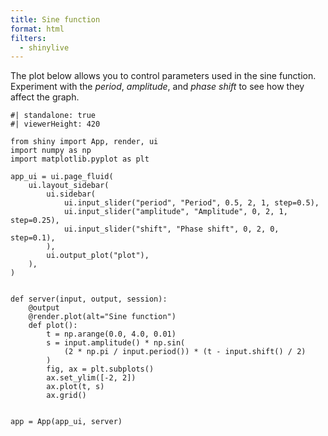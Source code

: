 ```yaml
---
title: Sine function
format: html
filters:
  - shinylive
---
```



The plot below allows you to control parameters used in the sine function.
Experiment with the _period_, _amplitude_, and _phase shift_ to see how they affect the graph.

```shinylive-python
#| standalone: true
#| viewerHeight: 420

from shiny import App, render, ui
import numpy as np
import matplotlib.pyplot as plt

app_ui = ui.page_fluid(
    ui.layout_sidebar(
        ui.sidebar(
            ui.input_slider("period", "Period", 0.5, 2, 1, step=0.5),
            ui.input_slider("amplitude", "Amplitude", 0, 2, 1, step=0.25),
            ui.input_slider("shift", "Phase shift", 0, 2, 0, step=0.1),
        ),
        ui.output_plot("plot"),
    ),
)


def server(input, output, session):
    @output
    @render.plot(alt="Sine function")
    def plot():
        t = np.arange(0.0, 4.0, 0.01)
        s = input.amplitude() * np.sin(
            (2 * np.pi / input.period()) * (t - input.shift() / 2)
        )
        fig, ax = plt.subplots()
        ax.set_ylim([-2, 2])
        ax.plot(t, s)
        ax.grid()


app = App(app_ui, server)

```
